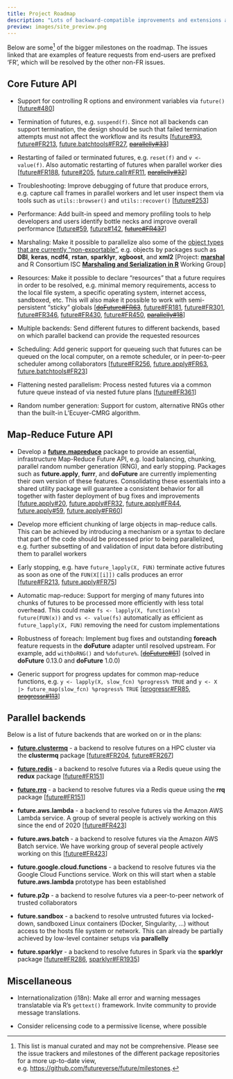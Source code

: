 ```yaml
---
title: Project Roadmap
description: "Lots of backward-compatible improvements and extensions ahead"
preview: images/site_preview.png
---
```


Below are some^[This list is manual curated and may not be comprehensive.  Please see the issue trackers and milestones of the different package repositories for a more up-to-date view, e.g. <https://github.com/futureverse/future/milestones>.] of the bigger milestones on the roadmap.  The issues linked that are examples of feature requests from end-users are prefixed 'FR', which will be resolved by the other non-FR issues.


## Core Future API

* Support for controlling R options and environment variables via `future()`
  [[future#480]]

* Termination of futures, e.g. `suspend(f)`.  Since not all backends can support termination, the design should be such that failed termination attempts must not affect the workflow and its results
  [[future#93], [future#FR213], [future.batchtools#FR27], ~~[parallelly#33]~~]

* Restarting of failed or terminated futures, e.g. `reset(f)` and `v <- value(f)`.  Also automatic restarting of futures when parallel worker dies
  [[future#FR188], [future#205], [future.callr#FR11], ~~[parallelly#32]~~]

* Troubleshooting: Improve debugging of future that produce errors, e.g. capture call frames in parallel workers and let user inspect them via tools such as `utils::browser()` and `utils::recover()`
  [[future#253]]

* Performance: Add built-in speed and memory profiling tools to help developers and users identify bottle necks and improve overall performance
  [[future#59], [future#142], ~~[future#FR437]~~]

* Marshaling: Make it possible to parallelize also some of the [object types that are currently "non-exportable"](https://future.futureverse.org/articles/future-4-non-exportable-objects.html), e.g. objects by packages such as **DBI**, **keras**, **ncdf4**, **rstan**, **sparklyr**, **xgboost**, and **xml2**
  [Project: **[marshal]** and R Consortium ISC **[Marshaling and Serialization in R]** Working Group]

* Resources: Make it possible to declare "resources" that a future requires in order to be resolved, e.g. minimal memory requirements, access to the local file system, a specific operating system, internet access, sandboxed, etc.  This will also make it possible to work with semi-persistent "sticky" globals
  [~~[doFuture#FR63]~~, [future#FR181], [future#FR301], [future#FR346], [future#FR430], [future#FR450], ~~[parallelly#18]~~]

* Multiple backends: Send different futures to different backends, based on which parallel backend can provide the requested resources

* Scheduling: Add generic support for queueing such that futures can be queued on the local computer, on a remote scheduler, or in peer-to-peer scheduler among collaborators
  [[future#FR256], [future.apply#FR63], [future.batchtools#FR23]]

* Flattening nested parallelism: Process nested futures via a common future queue instead of via nested future plans
  [[future#FR361]]

* Random number generation: Support for custom, alternative RNGs other
  than the built-in L'Ecuyer-CMRG algorithm.



## Map-Reduce Future API

* Develop a **[future.mapreduce]** package to provide an essential, infrastructure Map-Reduce Future API, e.g. load balancing, chunking, parallel random number generation (RNG), and early stopping.  Packages such as **future.apply**, **furrr**, and **doFuture** are currently implementing their own version of these features.  Consolidating these essentials into a shared utility package will guarantee a consistent behavior for all together with faster deployment of bug fixes and improvements
  [[future.apply#20], [future.apply#FR32], [future.apply#FR44], [future.apply#59], [future.apply#FR60]]
  
* Develop more efficient chunking of large objects in map-reduce calls.  This can be achieved by introducing a mechanism or a syntax to declare that part of the code should be processed prior to being parallelized, e.g. further subsetting of and validation of input data before distributing them to parallel workers

* Early stopping, e.g. have `future_lapply(X, FUN)` terminate active futures as soon as one of the `FUN(X[[i]])` calls produces an error
  [[future#FR213], [future.apply#FR75]]

* Automatic map-reduce: Support for merging of many futures into chunks of futures to be processed more efficiently with less total overhead. This could make `fs <- lapply(X, function(x) future(FUN(x))` and `vs <- value(fs)` automatically as efficient as `future_lapply(X, FUN)` removing the need for custom implementations

* Robustness of foreach: Implement bug fixes and outstanding **foreach** feature requests in the **doFuture** adapter until resolved upstream.  For example, add `withDoRNG()` and `%dofuture%`.
  [~~[doFuture#61]~~] (solved in **doFuture** 0.13.0 and **doFuture** 1.0.0)

* Generic support for progress updates for common map-reduce functions, e.g. `y <- lapply(X, slow_fcn) %progress% TRUE` and `y <- X |> future_map(slow_fcn) %progress% TRUE`
  [[progressr#FR85], ~~[progressr#113]~~]


## Parallel backends

Below is a list of future backends that are worked on or in the plans:

* **[future.clustermq]** - a backend to resolve futures on a HPC cluster via the **clustermq** package
  [[future#FR204], [future#FR267]]

* **[future.redis]** - a backend to resolve futures via a Redis queue using the **redux** package
  [[future#FR151]]

* **[future.rrq]** - a backend to resolve futures via a Redis queue using the **rrq** package
  [[future#FR151]]

* **future.aws.lambda** - a backend to resolve futures via the Amazon AWS Lambda service.
  A group of several people is actively working on this since the end of 2020
  [[future#FR423]]

* **future.aws.batch** - a backend to resolve futures via the Amazon AWS Batch service.
  We have working group of several people actively working on this
  [[future#FR423]]

* **future.google.cloud.functions** - a backend to resolve futures via the Google Cloud Functions service.
  Work on this will start when a stable **future.aws.lambda** prototype has been established
  
* **future.p2p** - a backend to resolve futures via a peer-to-peer network of trusted collaborators

* **future.sandbox** - a backend to resolve untrusted futures via locked-down, sandboxed Linux containers (Docker, Singularity, ...) without access to the hosts file system or network. This can already be partially achieved by low-level container setups via **parallelly**

* **future.sparklyr** - a backend to resolve futures in Spark via the **sparklyr** package
  [[future#FR286], [sparklyr#FR1935]]
  



## Miscellaneous

* Internationalization (i18n): Make all error and warning messages translatable via R's `gettext()` framework.  Invite community to provide message translations.

* Consider relicensing code to a permissive license, where possible


[doFuture#61]: https://github.com/HenrikBengtsson/doFuture/issues/61
[doFuture#FR63]: https://github.com/HenrikBengtsson/doFuture/issues/63

[future#59]:  https://github.com/futureverse/future/issues/59
[future#93]:  https://github.com/futureverse/future/issues/93
[future#134]: https://github.com/futureverse/future/issues/134
[future#142]: https://github.com/futureverse/future/issues/142
[future#FR151]: https://github.com/futureverse/future/issues/151
[future#FR181]: https://github.com/futureverse/future/issues/181
[future#FR188]: https://github.com/futureverse/future/issues/188
[future#FR204]: https://github.com/futureverse/future/issues/204
[future#FR267]: https://github.com/futureverse/future/issues/267
[future#205]: https://github.com/futureverse/future/issues/205
[future#FR213]: https://github.com/futureverse/future/issues/213
[future#253]: https://github.com/futureverse/future/issues/253
[future#FR256]: https://github.com/futureverse/future/issues/256
[future#FR286]: https://github.com/futureverse/future/issues/286
[future#FR301]: https://github.com/futureverse/future/issues/301
[future#FR346]: https://github.com/futureverse/future/issues/346
[future#FR361]: https://github.com/futureverse/future/issues/361
[future#FR423]: https://github.com/futureverse/future/issues/423
[future#FR430]: https://github.com/futureverse/future/issues/430
[future#FR437]: https://github.com/futureverse/future/issues/437
[future#FR450]: https://github.com/futureverse/future/issues/450
[future#480]: https://github.com/futureverse/future/issues/480

[future.apply#20]: https://github.com/HenrikBengtsson/future.apply/issues/20
[future.apply#FR32]: https://github.com/HenrikBengtsson/future.apply/issues/32
[future.apply#FR44]: https://github.com/HenrikBengtsson/future.apply/issues/44
[future.apply#59]: https://github.com/HenrikBengtsson/future.apply/issues/59
[future.apply#FR60]: https://github.com/HenrikBengtsson/future.apply/issues/60
[future.apply#FR63]: https://github.com/HenrikBengtsson/future.apply/issues/63
[future.apply#FR75]: https://github.com/HenrikBengtsson/future.apply/issues/75

[future.batchtools#FR23]: https://github.com/HenrikBengtsson/future.batchtools/issues/23
[future.batchtools#FR27]: https://github.com/HenrikBengtsson/future.batchtools/issues/27

[future.callr#FR11]: https://github.com/HenrikBengtsson/future.callr/issues/11

[parallelly#18]: https://github.com/HenrikBengtsson/parallelly/issues/18
[parallelly#32]: https://github.com/HenrikBengtsson/parallelly/issues/32
[parallelly#33]: https://github.com/HenrikBengtsson/parallelly/issues/33

[progressr#FR85]: https://github.com/HenrikBengtsson/progressr/issues/85
[progressr#113]: https://github.com/HenrikBengtsson/progressr/issues/113

[sparklyr#FR1935]: https://github.com/sparklyr/sparklyr/issues/1935


[future.mapreduce]: https://future.mapreduce.futureverse.org
[marshal]: https://marshal.futureverse.org
[future.clustermq]: https://github.com/HenrikBengtsson/future.clustermq
[future.rrq]: https://github.com/HenrikBengtsson/future.rrq
[future.redis]: https://github.com/bwlewis/future.redis

[Marshaling and Serialization in R]: https://github.com/RConsortium/marshalling-wg